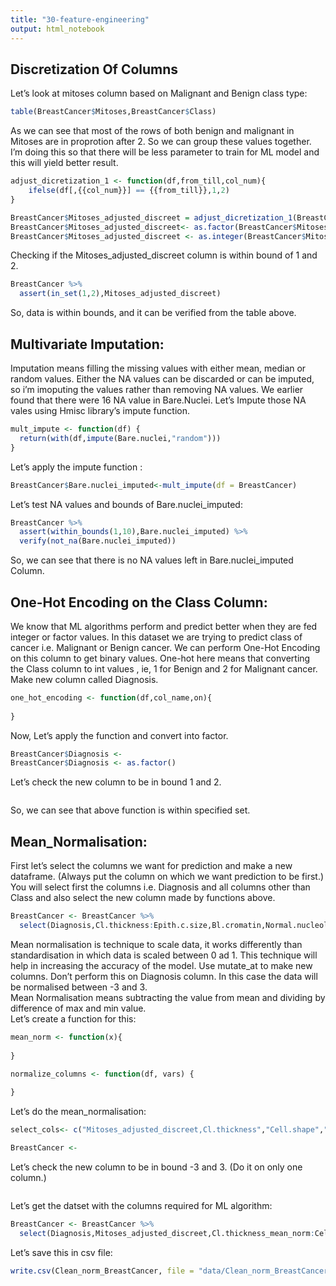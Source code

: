 ```yaml
---
title: "30-feature-engineering"
output: html_notebook
---
```


## Discretization Of Columns

Let's look at mitoses column based on Malignant and Benign class type:
```r
table(BreastCancer$Mitoses,BreastCancer$Class)
```

As we can see that most of the rows of both benign and malignant in Mitoses are in proprotion after 2. So we can group these values together. I'm doing this so that there will be less parameter to train for ML model and this will yield better result.

```r
adjust_dicretization_1 <- function(df,from_till,col_num){
    ifelse(df[,{{col_num}}] == {{from_till}},1,2) 
}

```


```r
BreastCancer$Mitoses_adjusted_discreet = adjust_dicretization_1(BreastCancer,c(2|3|4|5|6|7|8|9|10),col_num=c(10))
BreastCancer$Mitoses_adjusted_discreet<- as.factor(BreastCancer$Mitoses_adjusted_discreet)
BreastCancer$Mitoses_adjusted_discreet <- as.integer(BreastCancer$Mitoses_adjusted_discreet)
```

Checking if the Mitoses_adjusted_discreet column is within bound of 1 and 2.
```r
BreastCancer %>%
  assert(in_set(1,2),Mitoses_adjusted_discreet)

```

So, data is within bounds, and it can be verified from the table above.

## Multivariate Imputation:

Imputation means filling the missing values with either mean, median or random values. Either the NA values can be discarded or can be imputed, so i'm imoputing the values rather than removing NA values.
We earlier found that there were 16 NA value in Bare.Nuclei. Let's Impute those NA vales using Hmisc library's impute function.

```r
mult_impute <- function(df) {
  return(with(df,impute(Bare.nuclei,"random")))
}
```

Let's apply the impute function : 
```r
BreastCancer$Bare.nuclei_imputed<-mult_impute(df = BreastCancer)
```

Let's test NA values and bounds of Bare.nuclei_imputed:
```r
BreastCancer %>%
  assert(within_bounds(1,10),Bare.nuclei_imputed) %>%
  verify(not_na(Bare.nuclei_imputed))
```
So, we can see that there is no NA values left in Bare.nuclei_imputed Column.


## One-Hot Encoding on the Class Column: 
We know that ML algorithms perform and predict better when they are fed integer or factor values. In this dataset we are trying to predict class of cancer i.e. Malignant or Benign cancer. We can perform One-Hot Encoding on this column to get binary values. One-hot here means that converting the Class column to int values , ie, 1 for Benign and 2 for Malignant cancer. Make new column called Diagnosis.

```r
one_hot_encoding <- function(df,col_name,on){
  
}
```

Now, Let's apply the function and convert into factor.
```r
BreastCancer$Diagnosis <- 
BreastCancer$Diagnosis <- as.factor()
```

Let's check the new column to be in bound 1 and 2.
```r

```

So, we can see that above function is within specified set.

## Mean_Normalisation:

First let's select the columns we want for prediction and make a new dataframe. (Always put the column on which we want prediction to be first.)
You will select first the columns i.e. Diagnosis and all columns other than Class and also select the new column made by functions above.
```r
BreastCancer <- BreastCancer %>%
  select(Diagnosis,Cl.thickness:Epith.c.size,Bl.cromatin,Normal.nucleoli,Mitoses_adjusted_discreet,Bare.nuclei_imputed)
```

Mean normalisation is technique to scale data, it works differently than standardisation in which data is scaled between 0 ad 1. This technique will help in increasing the accuracy of the model. Use mutate_at to make new columns. Don't perform this on Diagnosis column. In this case the data will be normalised between -3 and 3.<br>
 Mean Normalisation means subtracting the value from mean and dividing by difference of max and min value.<br>
Let's create a function for this:

```r
mean_norm <- function(x){
  
}

normalize_columns <- function(df, vars) { 
  
}
```

Let's do the mean_normalisation:
```r
select_cols<- c("Mitoses_adjusted_discreet,Cl.thickness","Cell.shape","Marg.adhesion","Epith.c.size","Bl.cromatin","Normal.nucleoli","Bare.nuclei_imputed","Cell.size")

BreastCancer <- 
```

Let's check the new column to be in bound -3 and 3. (Do it on only one column.)
```r

```

Let's get the datset with the columns required for ML algorithm:
```r
BreastCancer <- BreastCancer %>%
  select(Diagnosis,Mitoses_adjusted_discreet,Cl.thickness_mean_norm:Cell.size_mean_norm)
```



Let's save this in csv file:
```r
write.csv(Clean_norm_BreastCancer, file = "data/Clean_norm_BreastCancer.csv")
```




















